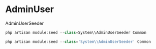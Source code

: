 # AdminUser

AdminUserSeeder

```js filename="Deployment Command" {3} copy
php artisan module:seed --class=System\\AdminUserSeeder Common
```

```js filename="Dev Sever Deployment Command" {3} copy
php artisan module:seed --class='System\\AdminUserSeeder' Common
```
